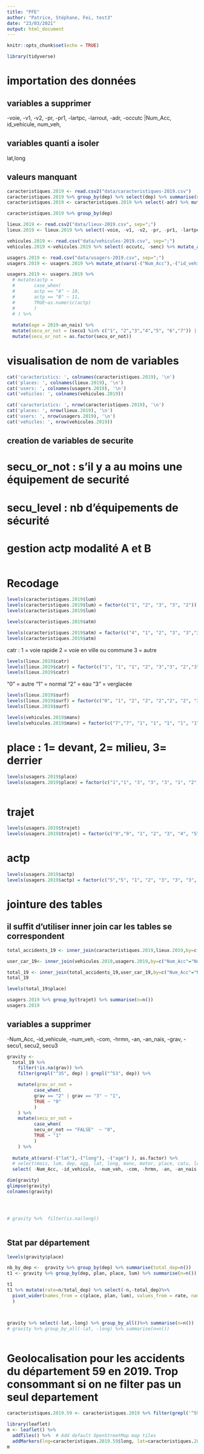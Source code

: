 ---
title: "PFE"
author: "Patrice, Stéphane, Fei, test3"
date: "23/03/2021"
output: html_document
---

```{r setup, include=FALSE}
knitr::opts_chunk$set(echo = TRUE)
```

```{r}

library(tidyverse)
```


# importation des données


## variables a supprimer

-voie, -v1, -v2, -pr, -pr1, -lartpc, -larrout, -adr, -occutc |Num_Acc, id_vehicule, num_veh, 

## variables quanti a isoler
lat,long

## valeurs manquant
```{r}
caracteristiques.2019 <- read.csv2("data/caracteristiques-2019.csv")
caracteristiques.2019 %>% group_by(dep) %>% select(dep) %>% summarise(n=n())
caracteristiques.2019 <- caracteristiques.2019 %>% select(-adr) %>% mutate_at(vars(-("Num_Acc"), -("long"), -("lat"),-("dep")) ,as.factor) %>% mutate(Hour=str_sub(hrmn, 1, 2))  

caracteristiques.2019 %>% group_by(dep)

lieux.2019 <- read.csv2("data/lieux-2019.csv", sep=";")
lieux.2019 <- lieux.2019 %>% select(-voie, -v1, -v2, -pr, -pr1, -lartpc, -larrout) %>%  mutate_at(vars(-("Num_Acc"), ),as.factor)

vehicules.2019 <- read.csv("data/vehicules-2019.csv", sep=";")
vehicules.2019 <-vehicules.2019 %>% select(-occutc, -senc) %>% mutate_at(vars(-("Num_Acc"),-("id_vehicule"), -("num_veh")),as.factor)

usagers.2019 <- read.csv("data/usagers-2019.csv", sep=";")
usagers.2019 <- usagers.2019 %>% mutate_at(vars(-("Num_Acc"),-("id_vehicule"), -("num_veh"), -("an_nais") ),as.factor)

usagers.2019 <- usagers.2019 %>% 
  # mutate(actp = 
  #       case_when(
  #       actp == "A" ~ 10,
  #       actp == "B" ~ 11,
  #       TRUE~as.numeric(actp)
  #       )
  # ) %>% 
  
  mutate(age = 2019-an_nais) %>%
  mutate(secu_or_not = (secu1 %in% c("1", "2","3","4","5", "6","7")) | (secu2 %in% c("1", "2","3","4","5", "6","7")) | (secu3 %in% c("1", "2","3","4","5", "6","7")), secu_level = (secu1 %in% c("1", "2","3","4","5", "6","7")) + (secu2 %in% c("1", "2","3","4","5", "6","7")) + (secu3 %in% c("1", "2","3","4","5", "6","7"))) %>% 
  mutate(secu_or_not = as.factor(secu_or_not))


```


# visualisation de nom de variables
```{r}
cat('caracteristics: ', colnames(caracteristiques.2019), '\n')
cat('places: ', colnames(lieux.2019), '\n')
cat('users: ', colnames(usagers.2019), '\n')
cat('vehicles: ', colnames(vehicules.2019))
```


```{r}
cat('caracteristics: ', nrow(caracteristiques.2019), '\n')
cat('places: ', nrow(lieux.2019), '\n')
cat('users: ', nrow(usagers.2019), '\n')
cat('vehicles: ', nrow(vehicules.2019))
```



## creation de variables de securite
# secu_or_not : s'il y a au moins une équipement de securité
# secu_level : nb d'équipements de sécurité
# gestion actp modalité A et B

```{r}




```

# Recodage

```{r}
levels(caracteristiques.2019$lum)
levels(caracteristiques.2019$lum) = factor(c("1", "2", "3", "3", "2"))
levels(caracteristiques.2019$lum)

```

```{r}
levels(caracteristiques.2019$atm)

levels(caracteristiques.2019$atm) = factor(c("4", "1", "2", "3", "3","3","3", "2", "2", "4"))
levels(caracteristiques.2019$atm)

```

catr : 1 = voie rapide 2 = voie en ville ou commune 3 = autre
```{r}
levels(lieux.2019$catr)
levels(lieux.2019$catr) = factor(c("1", "1", "1", "2", "3","3", "2","3"))
levels(lieux.2019$catr)
```


"0" = autre "1" = normal "2" = eau "3" = verglacée 
```{r}
levels(lieux.2019$surf)
levels(lieux.2019$surf) = factor(c("0", "1", "2", "2", "2","2", "2", "3", "2","0"))
levels(lieux.2019$surf)
```

```{r}
levels(vehicules.2019$manv)
levels(vehicules.2019$manv) = factor(c("7","7", "1", "1", "1", "1", "1", "1", "1", "1", "1", "1","2","2","3","3","4","4","5","5","6","6","6","6","6","6","6","6"))

```


# place : 1= devant, 2= milieu, 3= derrier
```{r}

levels(usagers.2019$place)
levels(usagers.2019$place) = factor(c("1","1", "3", "3", "3", "1", "2", "2", "2", "2"))



```

# trajet
```{r}
levels(usagers.2019$trajet)
levels(usagers.2019$trajet) = factor(c("9","9", "1", "2", "3", "4", "5", "9"))

```
# actp
```{r}
levels(usagers.2019$actp)
levels(usagers.2019$actp) = factor(c("5","5", "1", "2", "3", "3", "3", "3", "5",   "5",   "5",   "4",   "4"))
```


# jointure des tables
## il suffit d'utiliser inner join car les tables se correspondent

```{r}

total_accidents_19 <- inner_join(caracteristiques.2019,lieux.2019,by=c("Num_Acc"="Num_Acc"));

user_car_19<- inner_join(vehicules.2019,usagers.2019,by=c("Num_Acc"="Num_Acc", "id_vehicule" = "id_vehicule", "num_veh" = "num_veh"));

total_19 <- inner_join(total_accidents_19,user_car_19,by=c("Num_Acc"="Num_Acc"));
total_19

levels(total_19$place)
```




```{r}
usagers.2019 %>% group_by(trajet) %>% summarise(n=n())
usagers.2019
```


## variables a supprimer
-Num_Acc, -id_vehicule, -num_veh, -com, -hrmn, -an, -an_nais, -grav, -secu1, secu2, secu3
```{r}
gravity <- 
  total_19 %>% 
    filter(!is.na(grav)) %>% 
    filter(grepl("^35", dep) | grepl("^53", dep)) %>% 

    mutate(grav_or_not = 
          case_when(
          grav == "2" | grav == "3" ~ "1",
          TRUE ~ "0"
          )
    ) %>% 
    mutate(secu_or_not = 
          case_when(
          secu_or_not == "FALSE"  ~ "0",
          TRUE ~ "1"
          )
    ) %>% 
     
  mutate_at(vars(-("lat"),-("long"), -("age") ), as.factor) %>% 
  # select(mois, lum, dep, agg, lat, long, manv, motor, place, catu, locp, actp, etatp, grav_or_not, sexe, trajet, secu_or_not, secu_level, catv, obs, obsm, choc, age, vma, situ, infra, plan, prof, vosp, nbv,circ, catr, col, atm,int ,  Hour, surf, jour )
  select( -Num_Acc, -id_vehicule, -num_veh, -com, -hrmn, -an, -an_nais, -grav, -secu1, -secu2, -secu3)

dim(gravity)
glimpse(gravity)
colnames(gravity)




# gravity %>%  filter(is.na(long))
```

```{r}

```


## Stat par département
```{r}

levels(gravity$place)

nb_by_dep <-  gravity %>% group_by(dep) %>% summarise(total_dep=n()) 
t1 <- gravity %>% group_by(dep, plan, place, lum) %>% summarise(n=n()) %>% arrange(dep) %>% inner_join(nb_by_dep, by=c("dep"="dep"))

t1
t1 %>% mutate(rate=n/total_dep) %>% select(-n,-total_dep)%>% 
  pivot_wider(names_from = c(place, plan, lum), values_from = rate, names_glue = "rate_{place}_{plan}_{lum}"
  )



gravity %>% select(-lat,-long) %>% group_by_all()%>% summarise(n=n())
# gravity %>% group_by_all(-lat, -long) %>% summarise(n=n())



```



# Geolocalisation pour les accidents du département 59 en 2019. Trop consommant si on ne filter pas un seul departement

```{r}
caracteristiques.2019.59 <- caracteristiques.2019 %>% filter(grepl('^59',com))

library(leaflet)
m <- leaflet() %>%
  addTiles() %>%  # Add default OpenStreetMap map tiles
  addMarkers(lng=caracteristiques.2019.59$long, lat=caracteristiques.2019.59$lat , popup=caracteristiques.2019.59$adr)
m  
```
